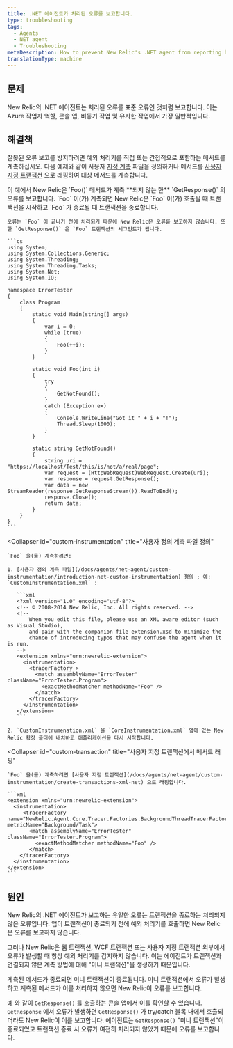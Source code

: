 ```yaml
---
title: .NET 에이전트가 처리된 오류를 보고합니다.
type: troubleshooting
tags:
  - Agents
  - NET agent
  - Troubleshooting
metaDescription: How to prevent New Relic's .NET agent from reporting handled errors as though they are standard errors.
translationType: machine
---
```


## 문제

New Relic의 .NET 에이전트는 처리된 오류를 표준 오류인 것처럼 보고합니다. 이는 Azure 작업자 역할, 콘솔 앱, 비동기 작업 및 유사한 작업에서 가장 일반적입니다.

## 해결책

잘못된 오류 보고를 방지하려면 예외 처리기를 직접 또는 간접적으로 포함하는 메서드를 계측하십시오. 다음 예제와 같이 사용자 [지정 계측](/docs/agents/net-agent/custom-instrumentation/introduction-net-custom-instrumentation) 파일을 정의하거나 메서드를 [사용자 지정 트랜잭션](/docs/agents/net-agent/custom-instrumentation/create-transactions-xml-net) 으로 래핑하여 대상 메서드를 계측합니다.

<CollapserGroup>
  <Collapser
    id="get-response-block"
    title="GetResponse()에서 오류가 발생합니다."
  >
    이 예에서 New Relic은 `Foo()` 메서드가 계측 **되지 않는 한** `GetResponse()` 의 오류를 보고합니다. `Foo` 이(가) 계측되면 New Relic은 `Foo` 이(가) 호출될 때 트랜잭션을 시작하고 `Foo` 가 종료될 때 트랜잭션을 종료합니다.

    오류는 `Foo` 이 끝나기 전에 처리되기 때문에 New Relic은 오류를 보고하지 않습니다. 또한 `GetResponse()` 은 `Foo` 트랜잭션의 세그먼트가 됩니다.

    ```cs
    using System;
    using System.Collections.Generic;
    using System.Threading;
    using System.Threading.Tasks;
    using System.Net;
    using System.IO;

    namespace ErrorTester
    {
        class Program
        {
            static void Main(string[] args)
            {
                var i = 0;
                while (true)
                {
                    Foo(++i);
                }
            }

            static void Foo(int i)
            {
                try
                {
                    GetNotFound();
                }
                catch (Exception ex)
                {
                    Console.WriteLine("Got it " + i + "!");
                    Thread.Sleep(1000);
                }
            }

            static string GetNotFound()
            {
                string uri = "https://localhost/Test/this/is/not/a/real/page";
                var request = (HttpWebRequest)WebRequest.Create(uri);
                var response = request.GetResponse();
                var data = new StreamReader(response.GetResponseStream()).ReadToEnd();
                response.Close();
                return data;
            }
        }
    }
    ```
  </Collapser>

  <Collapser
    id="custom-instrumentation"
    title="사용자 정의 계측 파일 정의"
  >
    `Foo` 을(를) 계측하려면:

    1. [사용자 정의 계측 파일](/docs/agents/net-agent/custom-instrumentation/introduction-net-custom-instrumentation) 정의 ; 예: `CustomInstrumentation.xml` :

       ```xml
       <?xml version="1.0" encoding="utf-8"?>
       <!-- © 2008-2014 New Relic, Inc. All rights reserved. -->
       <!--
           When you edit this file, please use an XML aware editor (such as Visual Studio),
           and pair with the companion file extension.xsd to minimize the
           chance of introducing typos that may confuse the agent when it is run.
       -->
       <extension xmlns="urn:newrelic-extension">
         <instrumentation>
           <tracerFactory >
             <match assemblyName="ErrorTester" className="ErrorTester.Program">
               <exactMethodMatcher methodName="Foo" /> 
             </match>
           </tracerFactory>
         </instrumentation>
       </extension>
       ```

    2. `CustomInstrumenation.xml` 을 `CoreInstrumentation.xml` 옆에 있는 New Relic 확장 폴더에 배치하고 애플리케이션을 다시 시작합니다.
  </Collapser>

  <Collapser
    id="custom-transaction"
    title="사용자 지정 트랜잭션에서 메서드 래핑"
  >
    `Foo` 을(를) 계측하려면 [사용자 지정 트랜잭션](/docs/agents/net-agent/custom-instrumentation/create-transactions-xml-net) 으로 래핑합니다.

    ```xml
    <extension xmlns="urn:newrelic-extension">
      <instrumentation>
         <tracerFactory name="NewRelic.Agent.Core.Tracer.Factories.BackgroundThreadTracerFactory" metricName="Background/Task">
           <match assemblyName="ErrorTester" className="ErrorTester.Program">
             <exactMethodMatcher methodName="Foo" />
           </match>
        </tracerFactory>
      </instrumentation>
    </extension>
    ```
  </Collapser>
</CollapserGroup>

## 원인

New Relic의 .NET 에이전트가 보고하는 유일한 오류는 트랜잭션을 종료하는 처리되지 않은 오류입니다. 앱이 트랜잭션이 종료되기 전에 예외 처리기를 호출하면 New Relic은 오류를 보고하지 않습니다.

그러나 New Relic은 웹 트랜잭션, WCF 트랜잭션 또는 사용자 지정 트랜잭션 외부에서 오류가 발생할 때 항상 예외 처리기를 감지하지 않습니다. 이는 에이전트가 트랜잭션과 연결되지 않은 계측 방법에 대해 "미니 트랜잭션"을 생성하기 때문입니다.

계측된 메서드가 종료되면 미니 트랜잭션이 종료됩니다. 미니 트랜잭션에서 오류가 발생하고 계측된 메서드가 이를 처리하지 않으면 New Relic이 오류를 보고합니다.

[예](#get-response-block) 와 같이 `GetResponse()` 를 호출하는 콘솔 앱에서 이를 확인할 수 있습니다. `GetResponse` 에서 오류가 발생하면 `GetResponse()` 가 try/catch 블록 내에서 호출되더라도 New Relic이 이를 보고합니다. 에이전트는 `GetResponse()` "미니 트랜잭션"이 종료되었고 트랜잭션 종료 시 오류가 여전히 처리되지 않았기 때문에 오류를 보고합니다.